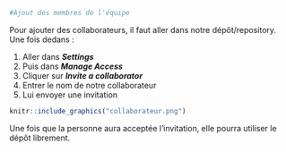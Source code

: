 ```r
#Ajout des membres de l'équipe
```

Pour ajouter des collaborateurs, il faut aller dans notre dépôt/repository. Une fois dedans :

 1. Aller dans ***Settings***
 2. Puis dans ***Manage Access***
 3. Cliquer sur ***Invite a collaborator***
 4. Entrer le nom de notre collaborateur 
 5. Lui envoyer une invitation

```r
knitr::include_graphics("collaborateur.png")
```

Une fois que la personne aura acceptée l'invitation, elle pourra utiliser le dépôt librement.